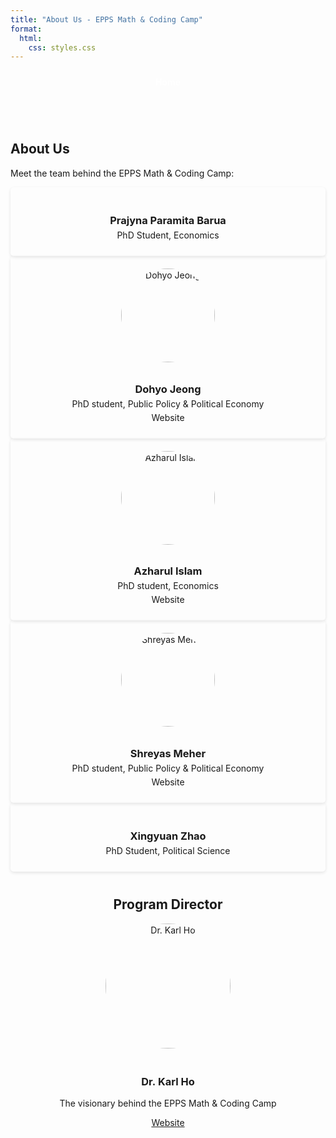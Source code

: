 ```yaml
---
title: "About Us - EPPS Math & Coding Camp"
format: 
  html:
    css: styles.css
---
```

<header>
  <a href="index.html" class="home-link">Home</a>
</header>

<style>
.team-grid {
    display: grid;
    grid-template-columns: repeat(auto-fit, minmax(250px, 1fr));
    gap: 20px;
    margin-top: 20px;
}
.team-member {
    text-align: center;
    background-color: var(--utd-light-gray);
    padding: 20px;
    border-radius: 5px;
    box-shadow: 0 2px 5px rgba(0,0,0,0.1);
}
.team-member img {
    width: 150px;
    height: 150px;
    border-radius: 50%;
    object-fit: cover;
    margin-bottom: 10px;
}
.team-member h3 {
    color: var(--utd-green);
    margin-bottom: 5px;
}
.team-member p {
    margin: 5px 0;
}
.team-member a {
    color: var(--utd-orange);
    text-decoration: none;
}
.team-member a:hover {
    text-decoration: underline;
}
.mastermind {
    margin-top: 40px;
    text-align: center;
}
.mastermind img {
    width: 200px;
    height: 200px;
    border-radius: 50%;
    object-fit: cover;
    margin-bottom: 20px;
}
.home-link {
    display: inline-block;
    background-color: var(--utd-orange);
    color: white;
    padding: 10px 20px;
    border-radius: 5px;
    text-decoration: none;
    font-weight: bold;
    transition: background-color 0.3s, transform 0.3s;
    margin-bottom: 20px;
}
.home-link:hover {
    background-color: #ff8c1a;
    transform: scale(1.05);
}
</style>

## About Us

Meet the team behind the EPPS Math & Coding Camp:

<div class="team-member">
  <h3>Prajyna Paramita Barua</h3>
  <p>PhD Student, Economics</p>
</div>

<div class="team-member">
  <img src="picture_dohyo_cc.jpg" alt="Dohyo Jeong">
  <h3>Dohyo Jeong</h3>
  <p>PhD student, Public Policy & Political Economy</p>
  <a href="https://dohyojeong.github.io/" target="_blank">Website</a>
</div>

<div class="team-member">
  <img src="Headshot-Azharul.jpg" alt="Azharul Islam">
  <h3>Azharul Islam</h3>
  <p>PhD student, Economics</p>
  <a href="https://epps.utdallas.edu/phd-students/azharul-islam/" target="_blank">Website</a>
</div>

<div class="team-member">
  <img src="headshot.jpg" alt="Shreyas Meher">
  <h3>Shreyas Meher</h3>
  <p>PhD student, Public Policy & Political Economy</p>
  <a href="https://shreyasmeher.com/" target="_blank">Website</a>
</div>

<div class="team-member">
  <h3>Xingyuan Zhao</h3>
  <p>PhD Student, Political Science</p>
</div>

<div class="mastermind">
  <h2>Program Director</h2>
  
  <img src="ho-karl-800-2015-12-medium.jpg" alt="Dr. Karl Ho">
  
  <h3>Dr. Karl Ho</h3>
  <p>The visionary behind the EPPS Math & Coding Camp</p>
  
  <a href="https://karlho.com/" target="_blank">Website</a>
</div>